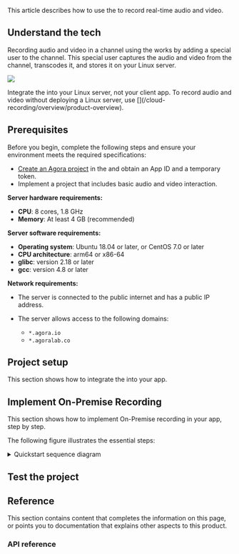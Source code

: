 
This article describes how to use the <Vg k="OPREC_SDK" /> to record real-time audio and video.

## Understand the tech

Recording audio and video in a channel using the <Vg k="OPREC_SDK" /> works by adding a special user to the <Vg k="VSDK" /> channel. This special user captures the audio and video from the channel, transcodes it, and stores it on your Linux server.

![](\images/on-premise-recording/quickstart.svg)

<Admonition type="info">
Integrate the <Vg k="OPREC_SDK" /> into your Linux server, not your client app. To record audio and video without deploying a Linux server, use <Vg k="COMPANY" /> [<Vg k="CREC" />](/cloud-recording/overview/product-overview).
</Admonition>

## Prerequisites

Before you begin, complete the following steps and ensure your environment meets the required specifications:

* [Create an Agora project](/on-premise-recording/get-started/manage-agora-account#generate-temporary-token/) in the <Vg k="CONSOLE" /> and obtain an App ID and a temporary token.
* Implement a <Vg k="VSDK" /> project that includes basic audio and video interaction.

**Server hardware requirements:**

* **CPU**: 8 cores, 1.8 GHz
* **Memory**: At least 4 GB (recommended)

**Server software requirements:**

* **Operating system**: Ubuntu 18.04 or later, or CentOS 7.0 or later  
* **CPU architecture**: arm64 or x86-64  
* **glibc**: version 2.18 or later  
* **gcc**: version 4.8 or later

**Network requirements:**

* The server is connected to the public internet and has a public IP address.
* The server allows access to the following domains:

  * `*.agora.io`
  * `*.agoralab.co`

## Project setup

This section shows how to integrate the <Vpd k="SDK" /> into your app.

<ProjectSetup/>

## Implement On-Premise Recording

This section shows how to implement On-Premise recording in your app, step by step.

The following figure illustrates the essential steps:

<details>

<summary>Quickstart sequence diagram</summary>

![](\images\on-premise-recording/on-premise-recording-quickstart-logic-cpp.svg)
</details>

<ProjectImplement/>

## Test the project

<ProjectTest/>

## Reference

This section contains content that completes the information on this page, or points you to documentation that explains other aspects to this product.

### API reference

<Reference/>

